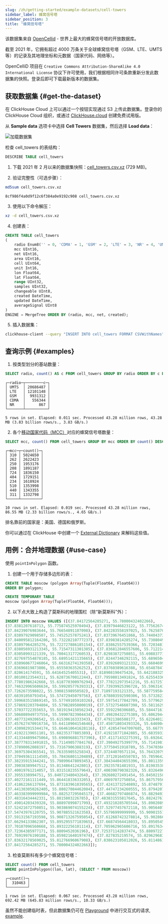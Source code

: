```yaml
---
slug: /zh/getting-started/example-datasets/cell-towers
sidebar_label: 蜂窝信号塔
sidebar_position: 3
title: "蜂窝信号塔"
---
```



该数据集来自 [OpenCellid](https://www.opencellid.org/) - 世界上最大的蜂窝信号塔的开放数据库。

截至 2021 年，它拥有超过 4000 万条关于全球蜂窝信号塔（GSM、LTE、UMTS 等）的记录及其地理坐标和元数据（国家代码、网络等）。

OpenCelliD 项目在 `Creative Commons Attribution-ShareAlike 4.0 International License` 协议下许可使用，我们根据相同许可条款重新分发此数据集的快照。登录后即可下载最新版本的数据集。


## 获取数据集 {#get-the-dataset}

<Tabs groupId="deployMethod">
<TabItem value="serverless" label="ClickHouse Cloud" default>

在 ClickHouse Cloud 上可以通过一个按钮实现通过 S3 上传此数据集。登录你的 ClickHouse Cloud 组织，或通过 [ClickHouse.cloud](https://clickhouse.cloud) 创建免费试用版。<ActionsMenu menu="Load Data" />

从 **Sample data** 选项卡中选择 **Cell Towers** 数据集，然后选择 **Load data**：

![加载数据集](@site/docs/en/_snippets/images/cloud-load-data-sample.png)

检查 cell_towers 的表结构：

```sql 
DESCRIBE TABLE cell_towers 
```

<SQLConsoleDetail />

</TabItem>
<TabItem value="selfmanaged" label="Self-managed">

1. 下载 2021 年 2 月以来的数据集快照：[cell_towers.csv.xz](https://datasets.clickhouse.com/cell_towers.csv.xz) (729 MB)。

2. 验证完整性（可选步骤）：

```bash 
md5sum cell_towers.csv.xz 
```

```response 
8cf986f4a0d9f12c6f384a0e9192c908 cell_towers.csv.xz 
```

3. 使用以下命令解压：

```bash 
xz -d cell_towers.csv.xz 
```

4. 创建表：

```sql
CREATE TABLE cell_towers
(
    radio Enum8('' = 0, 'CDMA' = 1, 'GSM' = 2, 'LTE' = 3, 'NR' = 4, 'UMTS' = 5),
    mcc UInt16,
    net UInt16,
    area UInt16,
    cell UInt64,
    unit Int16,
    lon Float64,
    lat Float64,
    range UInt32,
    samples UInt32,
    changeable UInt8,
    created DateTime,
    updated DateTime,
    averageSignal UInt8
)
ENGINE = MergeTree ORDER BY (radio, mcc, net, created);
```

5. 插入数据集：

```bash 
clickhouse-client --query "INSERT INTO cell_towers FORMAT CSVWithNames" < cell_towers.csv 
```

</TabItem>
</Tabs>

## 查询示例 {#examples}

1. 按类型划分的基站数量：

```sql
SELECT radio, count() AS c FROM cell_towers GROUP BY radio ORDER BY c DESC
```
```response
┌─radio─┬────────c─┐
│ UMTS  │ 20686487 │
│ LTE   │ 12101148 │
│ GSM   │  9931312 │
│ CDMA  │   556344 │
│ NR    │      867 │
└───────┴──────────┘

5 rows in set. Elapsed: 0.011 sec. Processed 43.28 million rows, 43.28 MB (3.83 billion rows/s., 3.83 GB/s.)
```

2. 各个[移动国家代码（MCC）](https://en.wikipedia.org/wiki/Mobile_country_code)对应的蜂窝信号塔数量：

```sql
SELECT mcc, count() FROM cell_towers GROUP BY mcc ORDER BY count() DESC LIMIT 10
```
```response
┌─mcc─┬─count()─┐
│ 310 │ 5024650 │
│ 262 │ 2622423 │
│ 250 │ 1953176 │
│ 208 │ 1891187 │
│ 724 │ 1836150 │
│ 404 │ 1729151 │
│ 234 │ 1618924 │
│ 510 │ 1353998 │
│ 440 │ 1343355 │
│ 311 │ 1332798 │
└─────┴─────────┘

10 rows in set. Elapsed: 0.019 sec. Processed 43.28 million rows, 86.55 MB (2.33 billion rows/s., 4.65 GB/s.)
```

排名靠前的国家是：美国、德国和俄罗斯。

你可以通过在 ClickHouse 中创建一个 [External Dictionary](../../sql-reference/dictionaries/external-dictionaries/external-dicts.md) 来解码这些值。

## 用例：合并地理数据 {#use-case}

使用 `pointInPolygon` 函数。

1. 创建一个用于存储多边形的表：

<Tabs groupId="deployMethod">
<TabItem value="serverless" label="ClickHouse Cloud" default>

```sql
CREATE TABLE moscow (polygon Array(Tuple(Float64, Float64)))
ORDER BY polygon;
```

</TabItem>
<TabItem value="selfmanaged" label="Self-managed">

```sql
CREATE TEMPORARY TABLE
moscow (polygon Array(Tuple(Float64, Float64)));
```

</TabItem>
</Tabs>

2. 以下点大致上构造了莫斯科的地理围栏（除“新莫斯科”外）：

```sql
INSERT INTO moscow VALUES ([(37.84172564285271, 55.78000432402266),
(37.8381207618713, 55.775874525970494), (37.83979446823122, 55.775626746008065), (37.84243326983639, 55.77446586811748), (37.84262672750849, 55.771974101091104), (37.84153238623039, 55.77114545193181), (37.841124690460184, 55.76722010265554),
(37.84239076983644, 55.76654891107098), (37.842283558197025, 55.76258709833121), (37.8421759312134, 55.758073999993734), (37.84198330422974, 55.75381499999371), (37.8416827275085, 55.749277102484484), (37.84157576190186, 55.74794544108413),
(37.83897929098507, 55.74525257875241), (37.83739676451868, 55.74404373042019), (37.838732481460525, 55.74298009816793), (37.841183997352545, 55.743060321833575), (37.84097476190185, 55.73938799999373), (37.84048155819702, 55.73570799999372),
(37.840095812164286, 55.73228210777237), (37.83983814285274, 55.73080491981639), (37.83846476321406, 55.729799917464675), (37.83835745269769, 55.72919751082619), (37.838636380279524, 55.72859509486539), (37.8395161005249, 55.727705075632784),
(37.83897964285276, 55.722727886185154), (37.83862557539366, 55.72034817326636), (37.83559735744853, 55.71944437307499), (37.835370708803126, 55.71831419154461), (37.83738169402022, 55.71765218986692), (37.83823396494291, 55.71691750159089),
(37.838056931213345, 55.71547311301385), (37.836812846557606, 55.71221445615604), (37.83522525396725, 55.709331054395555), (37.83269301586908, 55.70953687463627), (37.829667367706236, 55.70903403789297), (37.83311126588435, 55.70552351822608),
(37.83058993121339, 55.70041317726053), (37.82983872750851, 55.69883771404813), (37.82934501586913, 55.69718947487017), (37.828926414016685, 55.69504441658371), (37.82876530422971, 55.69287499999378), (37.82894754100031, 55.690759754047335),
(37.827697554878185, 55.68951421135665), (37.82447346292115, 55.68965045405069), (37.83136543914793, 55.68322046195302), (37.833554015869154, 55.67814012759211), (37.83544184655761, 55.67295011628339), (37.837480388885474, 55.6672498719639),
(37.838960677246064, 55.66316274139358), (37.83926093121332, 55.66046999999383), (37.839025050262435, 55.65869897264431), (37.83670784390257, 55.65794084879904), (37.835656529083245, 55.65694309303843), (37.83704060449217, 55.65689306460552),
(37.83696819873806, 55.65550363526252), (37.83760389616388, 55.65487847246661), (37.83687972750851, 55.65356745541324), (37.83515216004943, 55.65155951234079), (37.83312418518067, 55.64979413590619), (37.82801726983639, 55.64640836412121),
(37.820614174591, 55.64164525405531), (37.818908190475426, 55.6421883258084), (37.81717543386075, 55.64112490388471), (37.81690987037274, 55.63916106913107), (37.815099354492155, 55.637925371757085), (37.808769150787356, 55.633798276884455),
(37.80100123544311, 55.62873670012244), (37.79598013491824, 55.62554336109055), (37.78634567724606, 55.62033499605651), (37.78334147619623, 55.618768681480326), (37.77746201055901, 55.619855533402706), (37.77527329626457, 55.61909966711279),
(37.77801986242668, 55.618770300976294), (37.778212973541216, 55.617257701952106), (37.77784818518065, 55.61574504433011), (37.77016867724609, 55.61148576294007), (37.760191219573976, 55.60599579539028), (37.75338926983641, 55.60227892751446),
(37.746329965606634, 55.59920577639331), (37.73939925396728, 55.59631430313617), (37.73273665739439, 55.5935318803559), (37.7299954450912, 55.59350760316188), (37.7268679946899, 55.59469840523759), (37.72626726983634, 55.59229549697373),
(37.7262673598022, 55.59081598950582), (37.71897193121335, 55.5877595845419), (37.70871550793456, 55.58393177431724), (37.700497489410374, 55.580917323756644), (37.69204305026244, 55.57778089778455), (37.68544477378839, 55.57815154690915),
(37.68391050793454, 55.57472945079756), (37.678803592590306, 55.57328235936491), (37.6743402539673, 55.57255251445782), (37.66813862698363, 55.57216388774464), (37.617927457672096, 55.57505691895805), (37.60443099999999, 55.5757737568051),
(37.599683515869145, 55.57749105910326), (37.59754177842709, 55.57796291823627), (37.59625834786988, 55.57906686095235), (37.59501783265684, 55.57746616444403), (37.593090671936025, 55.57671634534502), (37.587018007904, 55.577944600233785),
(37.578692203704804, 55.57982895000019), (37.57327546607398, 55.58116294118248), (37.57385012109279, 55.581550362779), (37.57399562266922, 55.5820107079112), (37.5735356072979, 55.58226289171689), (37.57290393054962, 55.582393529795155),
(37.57037722355653, 55.581919415056234), (37.5592298306885, 55.584471614867844), (37.54189249206543, 55.58867650795186), (37.5297256269836, 55.59158133551745), (37.517837865081766, 55.59443656218868), (37.51200186508174, 55.59635625174229),
(37.506808949737554, 55.59907823904434), (37.49820432275389, 55.6062944994944), (37.494406071441674, 55.60967103463367), (37.494760001358024, 55.61066689753365), (37.49397137107085, 55.61220931698269), (37.49016528606031, 55.613417718449064),
(37.48773249206542, 55.61530616333343), (37.47921386508177, 55.622640129112334), (37.470652153442394, 55.62993723476164), (37.46273446298218, 55.6368075123157), (37.46350692265317, 55.64068225239439), (37.46050283203121, 55.640794546982576),
(37.457627470916734, 55.64118904154646), (37.450718034393326, 55.64690488145138), (37.44239252645875, 55.65397824729769), (37.434587576721185, 55.66053543155961), (37.43582144975277, 55.661693766520735), (37.43576786245721, 55.662755031737014),
(37.430982915344174, 55.664610641628116), (37.428547447097685, 55.66778515273695), (37.42945134592044, 55.668633314343566), (37.42859571562949, 55.66948145750025), (37.4262836402282, 55.670813882451405), (37.418709037048295, 55.6811141674414),
(37.41922139651101, 55.68235377885389), (37.419218771842885, 55.68359335082235), (37.417196501327446, 55.684375235224735), (37.41607020370478, 55.68540557585352), (37.415640857147146, 55.68686637150793), (37.414632153442334, 55.68903015131686),
(37.413344899475064, 55.690896881757396), (37.41171432275391, 55.69264232162232), (37.40948282275393, 55.69455101638112), (37.40703674603271, 55.69638690385348), (37.39607169577025, 55.70451821283731), (37.38952706878662, 55.70942491932811),
(37.387778313491815, 55.71149057784176), (37.39049275399779, 55.71419814298992), (37.385557272491454, 55.7155489617061), (37.38388335714726, 55.71849856042102), (37.378368238098155, 55.7292763261685), (37.37763597123337, 55.730845879211614),
(37.37890062088197, 55.73167906388319), (37.37750451918789, 55.734703664681774), (37.375610832015965, 55.734851959522246), (37.3723813571472, 55.74105626086403), (37.37014935714723, 55.746115620904355), (37.36944173016362, 55.750883999993725),
(37.36975304365541, 55.76335905525834), (37.37244070571134, 55.76432079697595), (37.3724259757175, 55.76636979670426), (37.369922155757884, 55.76735417953104), (37.369892695770275, 55.76823419316575), (37.370214730163575, 55.782312184391266),
(37.370493611114505, 55.78436801120489), (37.37120164550783, 55.78596427165359), (37.37284851456452, 55.7874378183096), (37.37608325135799, 55.7886695054807), (37.3764587460632, 55.78947647305964), (37.37530000265506, 55.79146512926804),
(37.38235915344241, 55.79899647809345), (37.384344043655396, 55.80113596939471), (37.38594269577028, 55.80322699999366), (37.38711208598329, 55.804919036911976), (37.3880239841309, 55.806610999993666), (37.38928977249147, 55.81001864976979),
(37.39038389947512, 55.81348641242801), (37.39235781481933, 55.81983538336746), (37.393709457672124, 55.82417822811877), (37.394685720901464, 55.82792275755836), (37.39557615344238, 55.830447148154136), (37.39844478226658, 55.83167107969975),
(37.40019761214057, 55.83151823557964), (37.400398790382326, 55.83264967594742), (37.39659544313046, 55.83322180909622), (37.39667059524539, 55.83402792148566), (37.39682089947515, 55.83638877400216), (37.39643489154053, 55.83861656112751),
(37.3955338994751, 55.84072348043264), (37.392680272491454, 55.84502158126453), (37.39241188227847, 55.84659117913199), (37.392529730163616, 55.84816071336481), (37.39486835714723, 55.85288092980303), (37.39873052645878, 55.859893456073635),
(37.40272161111449, 55.86441833633205), (37.40697072750854, 55.867579567544375), (37.410007082016016, 55.868369880337), (37.4120992989502, 55.86920843741314), (37.412668021163924, 55.87055369615854), (37.41482461111453, 55.87170587948249),
(37.41862266137694, 55.873183961039565), (37.42413732540892, 55.874879126654704), (37.4312182698669, 55.875614937236705), (37.43111093783558, 55.8762723478417), (37.43332105622856, 55.87706546369396), (37.43385747619623, 55.87790681284802),
(37.441303050262405, 55.88027084462084), (37.44747234260555, 55.87942070143253), (37.44716141796871, 55.88072960917233), (37.44769797085568, 55.88121221323979), (37.45204320500181, 55.882080694420715), (37.45673176190186, 55.882346110794586),
(37.463383999999984, 55.88252729504517), (37.46682797486874, 55.88294937719063), (37.470014457672086, 55.88361266759345), (37.47751410450743, 55.88546991372396), (37.47860317658232, 55.88534929207307), (37.48165826025772, 55.882563306475106),
(37.48316434442331, 55.8815803226785), (37.483831555817645, 55.882427612793315), (37.483182967125686, 55.88372791409729), (37.483092277908824, 55.88495581062434), (37.4855716508179, 55.8875561994203), (37.486440636245746, 55.887827444039566),
(37.49014203439328, 55.88897899871799), (37.493210285705544, 55.890208937135604), (37.497512451065035, 55.891342397444696), (37.49780744510645, 55.89174030252967), (37.49940333499519, 55.89239745507079), (37.50018383334346, 55.89339220941865),
(37.52421672750851, 55.903869074155224), (37.52977457672118, 55.90564076517974), (37.53503220370484, 55.90661661218259), (37.54042858064267, 55.90714113744566), (37.54320461007303, 55.905645048442985), (37.545686966066306, 55.906608607018505),
(37.54743976120755, 55.90788552162358), (37.55796999999999, 55.90901557907218), (37.572711542327866, 55.91059395704873), (37.57942799999998, 55.91073854155573), (37.58502865872187, 55.91009969268444), (37.58739968913264, 55.90794809960554),
(37.59131567193598, 55.908713267595054), (37.612687423278814, 55.902866854295375), (37.62348079629517, 55.90041967242986), (37.635797880950896, 55.898141151686396), (37.649487626983664, 55.89639275532968), (37.65619302513125, 55.89572360207488),
(37.66294133862307, 55.895295577183965), (37.66874564418033, 55.89505457604897), (37.67375601586915, 55.89254677027454), (37.67744661901856, 55.8947775867987), (37.688347, 55.89450045676125), (37.69480554232789, 55.89422926332761),
(37.70107096560668, 55.89322256101114), (37.705962965606716, 55.891763491662616), (37.711885134918205, 55.889110234998974), (37.71682005026245, 55.886577568759876), (37.7199315476074, 55.88458159806678), (37.72234560316464, 55.882281005794134),
(37.72364385977171, 55.8809452036196), (37.725371142837474, 55.8809722706006), (37.727870902099546, 55.88037213862385), (37.73394330422971, 55.877941504088696), (37.745339592590376, 55.87208120378722), (37.75525267724611, 55.86703807949492),
(37.76919976190188, 55.859821640197474), (37.827835219574, 55.82962968399116), (37.83341438888553, 55.82575289922351), (37.83652584655761, 55.82188784027888), (37.83809213491821, 55.81612575504693), (37.83605359521481, 55.81460347077685),
(37.83632178569025, 55.81276696067908), (37.838623105812026, 55.811486181656385), (37.83912198147584, 55.807329380532785), (37.839079078033414, 55.80510270463816), (37.83965844708251, 55.79940712529036), (37.840581150787344, 55.79131399999368),
(37.84172564285271, 55.78000432402266)]);
```

3. 检查莫斯科有多少个蜂窝信号塔：

```sql
SELECT count() FROM cell_towers
WHERE pointInPolygon((lon, lat), (SELECT * FROM moscow))
```
```response
┌─count()─┐
│  310463 │
└─────────┘

1 rows in set. Elapsed: 0.067 sec. Processed 43.28 million rows, 692.42 MB (645.83 million rows/s., 10.33 GB/s.)
```

虽然不能创建临时表，但此数据集仍可在 [Playground](https://sql.clickhouse.com) 中进行交互式的请求, [example](https://sql.clickhouse.com?query_id=UV8M4MAGS2PWAUOAYAAARM).


